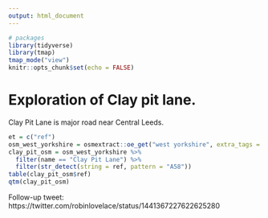 ```yaml
---
output: html_document
---
```


```r
# packages
library(tidyverse)
library(tmap)
tmap_mode("view")
knitr::opts_chunk$set(echo = FALSE)
```


# Exploration of Clay pit lane.

Clay Pit Lane is major road near Central Leeds.

```r
et = c("ref")
osm_west_yorkshire = osmextract::oe_get("west yorkshire", extra_tags = et)
clay_pit_osm = osm_west_yorkshire %>% 
  filter(name == "Clay Pit Lane") %>% 
  filter(str_detect(string = ref, pattern = "A58"))
table(clay_pit_osm$ref)
qtm(clay_pit_osm)
```


Follow-up tweet: https://twitter.com/robinlovelace/status/1441367227622625280


